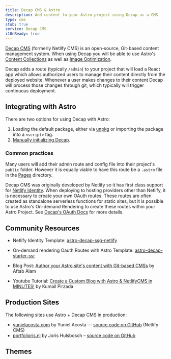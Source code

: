 ```yaml
---
title: Decap CMS & Astro
description: Add content to your Astro project using Decap as a CMS
type: cms
stub: true
service: Decap CMS
i18nReady: true
---
```


[Decap CMS](https://www.decapcms.org/) (formerly Netlify CMS) is an open-source, Git-based content management system. When using Decap you will be able to use Astro's [Content Collections](/en/guides/content-collections/) as well as [Image Optimization](/en/guides/images/).

Decap adds a route (typically `/admin`) to your project that will load a React app which allows authorized users to manage their content directly from the deployed website. Whenever a user makes changes to their content Decap will process those changes through git, which typically will trigger continuous deployment.

## Integrating with Astro

There are two options for using Decap with Astro:

1. Loading the default package, either via [unpkg](https://www.unpkg.com) or importing the package into a `<script>` tag.
2. [Manually initializing Decap](https://decapcms.org/docs/manual-initialization/).

### Common practices

Many users will add their admin route and config file into their project's `public` folder. However it is equally viable to have this route be a `.astro` file in the [Pages](/en/basics/astro-pages/) directory.

Decap CMS was originally developed by Netlify so it has first class support for [Netlify Identity](https://docs.netlify.com/security/secure-access-to-sites/identity/). When deploying to hosting providers other than Netlify, it is necessary to create your own OAuth routes. These routes are often created as standalone serverless functions for static sites, but it is possible to use Astro's On-demand Rendering to create these routes within your Astro Project.  See [Decap's OAuth Docs](https://decapcms.org/docs/external-oauth-clients/) for more details.

## Community Resources 

- Netlify Identity Template: [astro-decap-ssg-netlify](https://github.com/OliverSpeir/astro-decap-ssg-netlify-identity)

- On-demand rendering Oauth Routes with Astro Template: [astro-decap-starter-ssr](https://github.com/OliverSpeir/astro-decap-starter-ssr)

- Blog Post: [Author your Astro site's content with Git-based CMSs](https://aalam.vercel.app/blog/astro-and-git-cms-netlify) by Aftab Alam 

- Youtube Tutorial: [Create a Custom Blog with Astro & NetlifyCMS in MINUTES!](https://www.youtube.com/watch?v=3yip2wSRX_4) by Kumail Pirzada

## Production Sites

The following sites use Astro + Decap CMS in production:

- [yunielacosta.com](https://www.yunielacosta.com/) by Yuniel Acosta — [source code on GitHub](https://github.com/yacosta738/yacosta738.github.io) (Netlify CMS)
- [portfolioris.nl](https://www.portfolioris.nl/) by Joris Hulsbosch – [source code on GitHub](https://github.com/portfolioris/portfolioris.nl)

## Themes

<Grid >
  <Card title="Astros" href="https://astro.build/themes/details/astros" thumbnail="astros.png"/>
  <Card title="Enhanced Astro Starter" href="https://astro.build/themes/details/enhanced-astro-starter" thumbnail="enhanced-astro-starter.png"/>
  <Card title="Astro Decap CMS Starter" href="https://astro.build/themes/details/astro-decap-cms-starter" thumbnail="astro-decap-starter.png"/>
</Grid>
